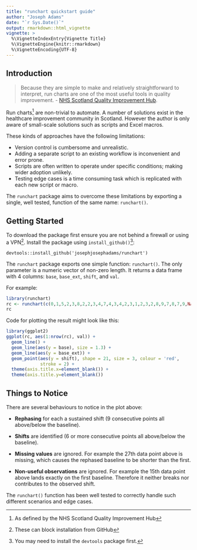 ```yaml
---
title: "runchart quickstart guide"
author: "Joseph Adams"
date: "`r Sys.Date()`"
output: rmarkdown::html_vignette
vignette: >
  %\VignetteIndexEntry{Vignette Title}
  %\VignetteEngine{knitr::rmarkdown}
  %\VignetteEncoding{UTF-8}
---
```


## Introduction

>Because they are simple to make and relatively straightforward to interpret, run charts are one of the most useful tools in quality improvement. - [NHS Scotland Quality Improvement Hub](http://www.qihub.scot.nhs.uk/knowledge-centre/quality-improvement-tools/run-chart.aspx).

Run charts^[As defined by the NHS Scotland Quality Improvement Hub] are non-trivial to automate. A number of solutions exist in the healthcare improvement community in Scotland. However the author is only aware of small-scale solutions such as scripts and Excel macros.

These kinds of approaches have the following limitations:

* Version control is cumbersome and unrealistic.
* Adding a separate script to an existing workflow is inconvenient and error prone.
* Scripts are often written to operate under specific conditions; making wider adoption unlikely.
* Testing edge cases is a time consuming task which is replicated with each new script or macro.

The `runchart` package aims to overcome these limitations by exporting a single, well tested, function of the same name: `runchart()`.

## Getting Started
To download the package first ensure you are not behind a firewall or using a VPN^[These can block installation from GitHub]. Install the package using `install_github()`^[You may need to install the `devtools` package first.]:

```
devtools::install_github('josephjosephadams/runchart')
```

The `runchart` package exports one simple function: `runchart()`. The only parameter is a numeric vector of non-zero length. It returns a data frame with 4 columns: `base`, `base_ext`, `shift`, and `val`.

For example:

```r
library(runchart)
rc <- runchart(c(0,1,5,2,3,8,2,2,3,4,7,4,3,4,2,3,1,2,3,2,8,9,7,8,7,9,NA,7,7,8,6,5))
rc
```

Code for plotting the result might look like this:

```r
library(ggplot2)
ggplot(rc, aes(1:nrow(rc), val)) +
  geom_line() +
  geom_line(aes(y = base), size = 1.3) +
  geom_line(aes(y = base_ext)) +
  geom_point(aes(y = shift), shape = 21, size = 3, colour = 'red',
             stroke = 2) +
  theme(axis.title.x=element_blank()) +
  theme(axis.title.y=element_blank())
```

## Things to Notice
There are several behaviours to notice in the plot above:

* **Rephasing** for each a sustained shift (9 consecutive points all above/below the baseline).

* **Shifts** are identified (6 or more consecutive points all above/below the baseline).

* **Missing values** are ignored. For example the 27th data point above is missing, which causes the rephased baseline to be shorter than the first.

* **Non-useful observations** are ignored. For example the 15th data point above lands exactly on the first baseline. Therefore it neither breaks nor contributes to the observed shift.

The `runchart()` function has been well tested to correctly handle such different scenarios and edge cases.
